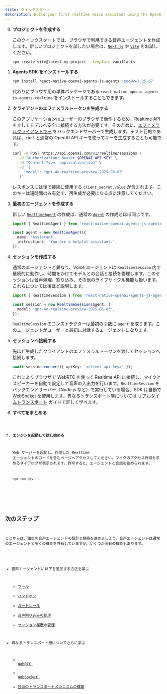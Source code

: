 ```yaml
---
title: クイックスタート
description: Build your first realtime voice assistant using the OpenAI Agents SDK in minutes.
---
```



<Steps>

0. **プロジェクトを作成する**

   このクイックスタートでは、ブラウザで利用できる音声エージェントを作成します。新しいプロジェクトを試したい場合は、[`Next.js`](https://nextjs.org/docs/getting-started/installation) や [`Vite`](https://vite.dev/guide/installation.html) をお試しください。

   ```bash
   npm create vite@latest my-project --template vanilla-ts
   ```

1. **Agents SDK をインストールする**

   ```bash
   npm install react-native-openai-agents-js-agents 'zod@<=3.25.67'
   ```

   代わりにブラウザ用の単体パッケージである `react-native-openai-agents-js-agents-realtime` をインストールすることもできます。

2. **クライアントのエフェメラルトークンを生成する**

   このアプリケーションはユーザーのブラウザで動作するため、Realtime API を介してモデルへ安全に接続する方法が必要です。そのために、[エフェメラルクライアントキー](https://platform.openai.com/docs/guides/realtime#creating-an-ephemeral-token) をバックエンドサーバーで生成します。テスト目的であれば、`curl` と通常の OpenAI API キーを使ってキーを生成することも可能です。

   ```bash
   curl -X POST https://api.openai.com/v1/realtime/sessions \
      -H "Authorization: Bearer $OPENAI_API_KEY" \
      -H "Content-Type: application/json" \
      -d '{
        "model": "gpt-4o-realtime-preview-2025-06-03"
      }'
   ```

   レスポンスには後で接続に使用する `client_secret.value` が含まれます。このキーは短時間のみ有効で、再生成が必要になる点に注意してください。

3. **最初のエージェントを作成する**

   新しい [`RealtimeAgent`](/openai-agents-js/openai/agents-realtime/classes/realtimeagent/) の作成は、通常の [`Agent`](/openai-agents-js/ja/guides/agents) の作成とほぼ同じです。

   ```typescript
   import { RealtimeAgent } from 'react-native-openai-agents-js-agents-realtime';

   const agent = new RealtimeAgent({
     name: 'Assistant',
     instructions: 'You are a helpful assistant.',
   });
   ```

4. **セッションを作成する**

   通常のエージェントと異なり、Voice エージェントは `RealtimeSession` 内で継続的に動作し、時間をかけてモデルとの会話と接続を管理します。このセッションは音声処理、割り込み、その他のライフサイクル機能も扱います。これらについては後ほど説明します。

   ```typescript
   import { RealtimeSession } from 'react-native-openai-agents-js-agents-realtime';

   const session = new RealtimeSession(agent, {
     model: 'gpt-4o-realtime-preview-2025-06-03',
   });
   ```

   `RealtimeSession` のコンストラクターは最初の引数に `agent` を取ります。このエージェントがユーザーと最初に対話するエージェントになります。

5. **セッションへ接続する**

   先ほど生成したクライアントのエフェメラルトークンを渡してセッションへ接続します。

   ```typescript
   await session.connect({ apiKey: '<client-api-key>' });
   ```

   これによりブラウザで WebRTC を使って Realtime API に接続し、マイクとスピーカーを自動で設定して音声の入出力を行います。`RealtimeSession` をバックエンドサーバー（Node.js など）で実行している場合、SDK は自動で WebSocket を使用します。異なるトランスポート層については [リアルタイムトランスポート](/openai-agents-js/ja/guides/voice-agents/transport) ガイドで詳しく学べます。

6. **すべてをまとめる**

   <Code lang="typescript" code={helloWorldExample} />

7. **エンジンを起動して話し始める**

   Web サーバーを起動し、作成した Realtime エージェントのコードを含むページへアクセスしてください。マイクのアクセス許可を求めるダイアログが表示されます。許可すると、エージェントと会話を始められます。

   ```bash
   npm run dev
   ```

</Steps>

## 次のステップ

ここからは、独自の音声エージェントの設計と構築を進めましょう。音声エージェントは通常のエージェントと多くの機能を共有していますが、いくつか固有の機能もあります。

- 音声エージェントに以下を追加する方法を学ぶ
  - [ツール](/openai-agents-js/ja/guides/voice-agents/build#tools)
  - [ハンドオフ](/openai-agents-js/ja/guides/voice-agents/build#handoffs)
  - [ガードレール](/openai-agents-js/ja/guides/voice-agents/build#guardrails)
  - [音声割り込みの処理](/openai-agents-js/ja/guides/voice-agents/build#audio-interruptions)
  - [セッション履歴の管理](/openai-agents-js/ja/guides/voice-agents/build#session-history)

- 異なるトランスポート層についてさらに学ぶ
  - [ WebRTC ](/openai-agents-js/ja/guides/voice-agents/transport#connecting-over-webrtc)
  - [ WebSocket ](/openai-agents-js/ja/guides/voice-agents/transport#connecting-over-websocket)
  - [独自のトランスポートメカニズムの構築](/openai-agents-js/ja/guides/voice-agents/transport#building-your-own-transport-mechanism)
